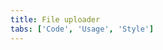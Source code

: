 ```yaml
---
title: File uploader
tabs: ['Code', 'Usage', 'Style']
---
```


<ComponentCode
    name="File uploader"
    component="file-uploader"
    variation="file-uploader"
    hasReactVersion
    hasVueVersion="fileuploader--default"
    >
</ComponentCode>
<ComponentCode
    name="Upload states"
    component="file-uploader"
    variation="file-uploader--example-upload-states"
    hasReactVersion
    >
</ComponentCode>
<ComponentDocs component="file-uploader" ></ComponentDocs>

